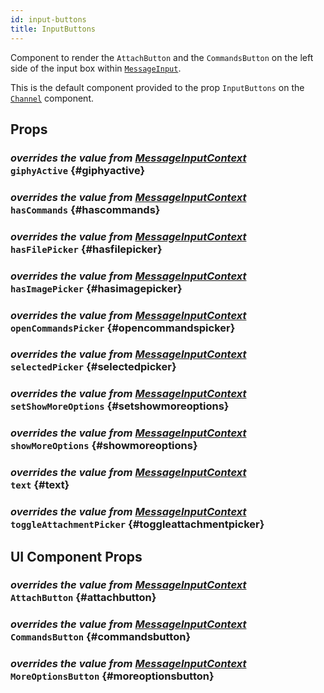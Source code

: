 ```yaml
---
id: input-buttons
title: InputButtons
---
```





Component to render the `AttachButton` and the `CommandsButton` on the left side of the input box within [`MessageInput`](../message-input).

This is the default component provided to the prop `InputButtons` on the [`Channel`](../../../../ui-components/channel#inputbuttons) component.

## Props

### <div class="label description">_overrides the value from [MessageInputContext](../../../state-and-offline-support/contexts/message-input-context#giphyactive)_</div> `giphyActive` {#giphyactive}

<GiphyActive />

### <div class="label description">_overrides the value from [MessageInputContext](../../../state-and-offline-support/contexts/message-input-context#hascommands)_</div> `hasCommands` {#hascommands}

<HasCommands />

### <div class="label description">_overrides the value from [MessageInputContext](../../../state-and-offline-support/contexts/message-input-context#hasfilepicker)_</div> `hasFilePicker` {#hasfilepicker}

<HasFilePicker />

### <div class="label description">_overrides the value from [MessageInputContext](../../../state-and-offline-support/contexts/message-input-context#hasimagepicker)_</div> `hasImagePicker` {#hasimagepicker}

<HasImagePicker />

### <div class="label description">_overrides the value from [MessageInputContext](../../../state-and-offline-support/contexts/message-input-context#opencommandspicker)_</div> `openCommandsPicker` {#opencommandspicker}

<OpenCommandsPicker />

### <div class="label description">_overrides the value from [MessageInputContext](../../../state-and-offline-support/contexts/message-input-context#selectedpicker)_</div> `selectedPicker` {#selectedpicker}

<SelectedPicker />

### <div class="label description">_overrides the value from [MessageInputContext](../../../state-and-offline-support/contexts/message-input-context#setshowmoreoptions)_</div> `setShowMoreOptions` {#setshowmoreoptions}

<SetShowMoreOptions />

### <div class="label description">_overrides the value from [MessageInputContext](../../../state-and-offline-support/contexts/message-input-context#showmoreoptions)_</div> `showMoreOptions` {#showmoreoptions}

<ShowMoreOptions />

### <div class="label description">_overrides the value from [MessageInputContext](../../../state-and-offline-support/contexts/message-input-context#text)_</div> `text` {#text}

<Text />

### <div class="label description">_overrides the value from [MessageInputContext](../../../state-and-offline-support/contexts/message-input-context#toggleattachmentpicker)_</div> `toggleAttachmentPicker` {#toggleattachmentpicker}

<ToggleAttachmentPicker />

## UI Component Props

### <div class="label description">_overrides the value from [MessageInputContext](../../../state-and-offline-support/contexts/message-input-context#attachbutton)_</div> `AttachButton` {#attachbutton}

<AttachButton />

### <div class="label description">_overrides the value from [MessageInputContext](../../../state-and-offline-support/contexts/message-input-context#commandsbutton)_</div> `CommandsButton` {#commandsbutton}

<CommandsButton />

### <div class="label description">_overrides the value from [MessageInputContext](../../../state-and-offline-support/contexts/message-input-context#moreoptionsbutton)_</div> `MoreOptionsButton` {#moreoptionsbutton}

<MoreOptionsButton />
